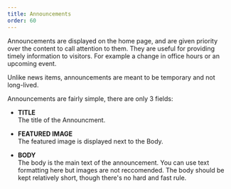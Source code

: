 ```yaml
---
title: Announcements
order: 60
---
```

Announcements are displayed on the home page, and are given priority over the content to call attention to them. They are useful for providing timely information to visitors. For example a change in office hours or an upcoming event. 

<Aside>
    Unlike news items, announcements are meant to be temporary and not long-lived.
</Aside>

Announcements are fairly simple, there are only 3 fields:

* **TITLE**\
    The title of the Announcment.

* **FEATURED IMAGE**\
    The featured image is displayed next to the Body.

* **BODY**\
    The body is the main text of the announcement. You can use text formatting here but images are not reccomended. The body should be kept relatively short, though there's no hard and fast rule.